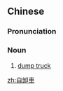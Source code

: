 {{also|自卸车}}
==Chinese==
{{zh-forms|s=自卸车}}

===Pronunciation===
{{zh-pron
|m=zìxièchē
|c=zi6 se3 ce1
|cat=n
}}

===Noun===
{{zh-noun}}

# [[dump truck]] {{gloss|heavy truck for carrying loose, bulk cargo}}

{{zh-cat|Vehicles}}

[[zh:自卸車]]